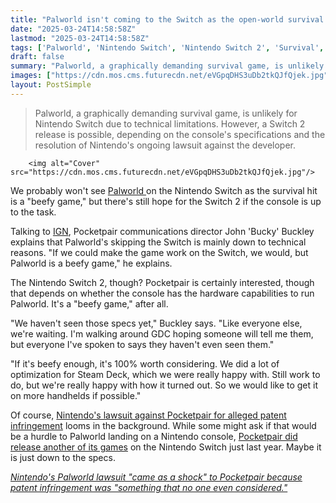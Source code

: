 ```yaml
---
title: "Palworld isn't coming to the Switch as the open-world survival hit is a 'beefy game,' but Pocketpair says Switch 2 is '100% worth considering'"
date: "2025-03-24T14:58:58Z"
lastmod: "2025-03-24T14:58:58Z"
tags: ['Palworld', 'Nintendo Switch', 'Nintendo Switch 2', 'Survival', 'Action', 'Handheld']
draft: false
summary: "Palworld, a graphically demanding survival game, is unlikely for Nintendo Switch due to technical limitations.  However, a Switch 2 release is possible, depending on the console's specifications and the resolution of Nintendo's ongoing lawsuit against the developer."
images: ["https://cdn.mos.cms.futurecdn.net/eVGpqDHS3uDb2tkQJfQjek.jpg"]
layout: PostSimple
---
```

> Palworld, a graphically demanding survival game, is unlikely for Nintendo Switch due to technical limitations.  However, a Switch 2 release is possible, depending on the console's specifications and the resolution of Nintendo's ongoing lawsuit against the developer.


        <img alt="Cover" src="https://cdn.mos.cms.futurecdn.net/eVGpqDHS3uDb2tkQJfQjek.jpg"/>
        
We probably won't see [Palworld ](https://www.gamesradar.com/games/action/palworld-guide/)on the Nintendo Switch as the survival hit is a "beefy game," but there's still hope for the Switch 2 if the console is up to the task.

Talking to [IGN](https://www.ign.com/articles/palworld-communications-director-says-nintendo-switch-2-version-100-worth-considering-if-the-console-is-beefy-enough), Pocketpair communications director John 'Bucky' Buckley explains that Palworld's skipping the Switch is mainly down to technical reasons. "If we could make the game work on the Switch, we would, but Palworld is a beefy game," he explains.

The Nintendo Switch 2, though? Pocketpair is certainly interested, though that depends on whether the console has the hardware capabilities to run Palworld. It's a "beefy game," after all.

"We haven't seen those specs yet," Buckley says. "Like everyone else, we're waiting. I'm walking around GDC hoping someone will tell me them, but everyone I've spoken to says they haven't even seen them."

"If it's beefy enough, it's 100% worth considering. We did a lot of optimization for Steam Deck, which we were really happy with. Still work to do, but we're really happy with how it turned out. So we would like to get it on more handhelds if possible."

Of course, [Nintendo's lawsuit against Pocketpair for alleged patent infringement](https://www.gamesradar.com/games/survival/its-official-palworld-has-been-nintendod-as-the-pokemon-company-files-lawsuit-against-pocketpair-for-infringing-multiple-patent-rights/) looms in the background. While some might ask if that would be a hurdle to Palworld landing on a Nintendo console, [Pocketpair did release another of its games](https://www.gamesradar.com/games/roguelike/despite-nintendos-palworld-lawsuit-rumbling-on-in-the-background-developer-pocketpair-releases-its-old-roguelike-card-game-on-the-switch/) on the Nintendo Switch just last year. Maybe it is just down to the specs.

[<em>Nintendo's Palworld lawsuit "came as a shock" to Pocketpair because patent infringement was "something that no one even considered."</em>](https://www.gamesradar.com/games/survival/nintendos-palworld-lawsuit-came-as-a-shock-to-pocketpair-because-patent-infringement-was-something-that-no-one-even-considered/)
        
